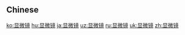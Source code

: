 {{also|顯微鏡}}
==Chinese==
{{zh-see|顯微鏡}}

[[ko:显微镜]]
[[hu:显微镜]]
[[ja:显微镜]]
[[uz:显微镜]]
[[ru:显微镜]]
[[uk:显微镜]]
[[zh:显微镜]]
